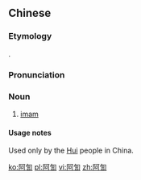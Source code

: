 ==Chinese==
{{zh-forms|gloss=-|alt=阿衡,阿轟,阿洪,哈訇}}
{{wikipedia|lang=zh}}

===Etymology===
{{bor|zh|fa|آخوند|tr=âkhund, âkhond}}.

===Pronunciation===
{{zh-pron
|m=āhōng
|cat=n
}}

===Noun===
{{zh-noun}}

# {{lb|zh|Islam}} [[imam]]

====Usage notes====
Used only by the [[Hui]] people in China.

[[ko:阿訇]]
[[pl:阿訇]]
[[vi:阿訇]]
[[zh:阿訇]]